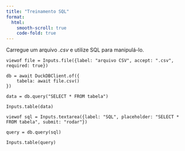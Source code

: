```yaml
---
title: "Treinamento SQL"
format: 
  html:
    smooth-scroll: true
    code-fold: true    
---
```

Carregue um arquivo _.csv_ e utilize SQL para manipulá-lo.
```ojs

viewof file = Inputs.file({label: "arquivo CSV", accept: ".csv", required: true})

db = await DuckDBClient.of({
    tabela: await file.csv()
})

data = db.query("SELECT * FROM tabela")

Inputs.table(data)

viewof sql = Inputs.textarea({label: "SQL", placeholder: "SELECT * FROM tabela", submit: "rodar"})

query = db.query(sql)

Inputs.table(query)
```
